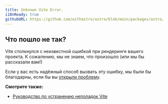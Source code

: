 ```yaml
---
title: Unknown Vite Error.
i18nReady: true
githubURL: https://github.com/withastro/astro/blob/main/packages/astro/src/core/errors/errors-data.ts
---
```


## Что пошло не так?

Vite столкнулся с неизвестной ошибкой при рендеринге вашего проекта. К сожалению, мы не знаем, что произошло (или мы бы рассказали вам!)

Если у вас есть надёжный способ вызвать эту ошибку, мы были бы благодарны, если бы вы [открыли проблему](https://astro.build/issues/).

**Смотрите также:**
-  [Руководство по устранению неполадок Vite](https://vite.dev/guide/troubleshooting.html)
